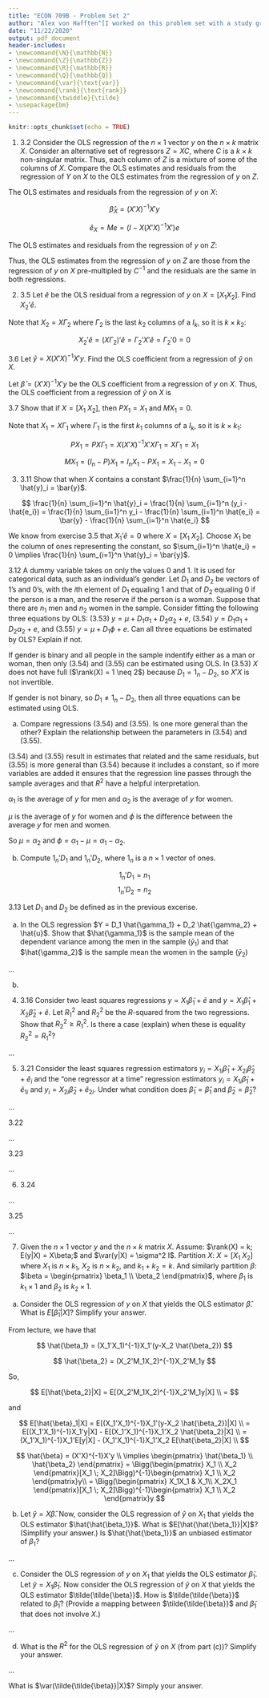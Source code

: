 ```yaml
---
title: "ECON 709B - Problem Set 2"
author: "Alex von Hafften^[I worked on this problem set with a study group of Michael Nattinger, Andrew Smith, and Ryan Mather. I also discussed problems with Emily Case, Sarah Bass, and Danny Edgel.]"
date: "11/22/2020"
output: pdf_document
header-includes:
- \newcommand{\N}{\mathbb{N}}
- \newcommand{\Z}{\mathbb{Z}}
- \newcommand{\R}{\mathbb{R}}
- \newcommand{\Q}{\mathbb{Q}}
- \newcommand{\var}{\text{var}}
- \newcommand{\rank}{\text{rank}}
- \newcommand{\twiddle}{\tilde}
- \usepackage{bm}
---
```


```r
knitr::opts_chunk$set(echo = TRUE)
```

1. 3.2\footnote{These problems come from \textit{Econometrics} by Bruce Hansen, revised on October 23, 2020.} Consider the OLS regression of the $n \times 1$ vector $y$ on the $n \times k$ matrix $X$. Consider an alternative
set of regressors $Z = XC$, where $C$ is a $k \times k$ non-singular matrix. Thus, each column of $Z$ is a mixture of some of the columns of $X$. Compare the OLS estimates and residuals from the regression of $Y$ on $X$ to the OLS estimates from the regression of $y$ on $Z$.

The OLS estimates and residuals from the regression of $y$ on $X$:

$$
\hat{\beta}_X = (X'X)^{-1}X'y
$$

$$
\hat{e}_X = M e = (I-X(X'X)^{-1}X')e
$$

The OLS estimates and residuals from the regression of $y$ on $Z$:

\begin{align*}
\hat{\beta}_Z 
&= (Z'Z)^{-1}Z'y \\
&= ((XC)'(XC))^{-1}(XC)'y \\
&= (C'X'XC)^{-1}C'X'y \\
&= C^{-1}(X'X)^{-1}(C')^{-1}C'X'y\\
&= C^{-1}(X'X)^{-1}X'y
\end{align*}

\begin{align*}
\hat{e}_Z
&= M_Z e \\
&= (I-Z(Z'Z)^{-1}Z')e \\
&= (I-(XC)((XC)'(XC))^{-1}(XC)')e \\
&= (I-(XC)(C'X'XC)^{-1}C'X')e \\
&= (I-(XC)(C^{-1})(X'X)^{-1}(C')^{-1}C'X')e \\
&= (I-X(X'X)^{-1}X')e
\end{align*}

Thus, the OLS estimates from the regression of $y$ on $Z$ are those from the regression of $y$ on $X$ pre-multipled by $C^{-1}$ and the residuals are the same in both regressions.

\pagebreak

2. 3.5 Let $\hat{e}$ be the OLS residual from a regression of $y$ on $X = [X_1 X_2]$. Find $X_2' \hat{e}$.

Note that $X_2 = X \Gamma_2$ where $\Gamma_2$ is the last $k_2$ columns of a $I_k$, so it is $k \times k_2$:

$$
X_2' \hat{e} = (X \Gamma_2)'\hat{e} = \Gamma_2'X'\hat{e} = \Gamma_2' 0 = 0
$$

3.6 Let $\hat{y} = X(X'X)^{-1}X'y$. Find the OLS coefficient from a regression of $\hat{y}$ on $X$.

Let $\hat{\beta} = (X'X)^{-1}X'y$ be the OLS coefficient from a regression of $y$ on $X$.  Thus, the OLS coefficient from a regression of $\hat{y}$ on $X$ is

\begin{align*}
\tilde{\beta} 
&= (X'X)^{-1}X'\hat{y}\\
&= (X'X)^{-1}X'X(X'X)^{-1}X'y\\
&= (X'X)^{-1}X'y\\
&= \hat{\beta}
\end{align*}

3.7 Show that if $X = [X_1 \; X_2]$, then $PX_1 = X_1$ and $M X_1 = 0$.

Note that $X_1 = X \Gamma_1$ where $\Gamma_1$ is the first $k_1$ columns of a $I_k$, so it is $k \times k_1$:

$$
PX_1 = P X \Gamma_1 = X(X'X)^{-1}X'X \Gamma_1 = X \Gamma_1 = X_1
$$

$$
M X_1 = (I_n - P) X_1 = I_nX_1 - PX_1 = X_1 - X_1 = 0
$$


3. 3.11 Show that when $X$ contains a constant $\frac{1}{n} \sum_{i=1}^n \hat{y}_i = \bar{y}$.

$$
\frac{1}{n} \sum_{i=1}^n \hat{y}_i = \frac{1}{n} \sum_{i=1}^n (y_i - \hat{e_i}) = \frac{1}{n} \sum_{i=1}^n y_i - \frac{1}{n} \sum_{i=1}^n \hat{e_i} = \bar{y} - \frac{1}{n} \sum_{i=1}^n \hat{e_i}
$$

We know from exercise 3.5 that $X_1' \hat{e} = 0$ where $X = [X_1 \; X_2]$. Choose $X_1$ be the column of ones representing the constant, so $\sum_{i=1}^n \hat{e_i} = 0 \implies \frac{1}{n} \sum_{i=1}^n \hat{y}_i = \bar{y}$.

3.12 A dummy variable takes on only the values 0 and 1.  It is used for categorical data, such as an individual's gender.  Let $D_1$ and $D_2$ be vectors of 1's and 0's, with the $i$th element of $D_1$ equaling 1 and that of $D_2$ equaling 0 if the person is a man, and the reserve if the person is a woman.  Suppose that there are $n_1$ men and $n_2$ women in the sample.  Consider fitting the following three equations by OLS: (3.53) $y = \mu + D_1 \alpha_1 + D_2 \alpha_2 + e$, (3.54) $y = D_1 \alpha_1 + D_2 \alpha_2 + e$, and (3.55) $y = \mu + D_1 \phi + e$. Can all three equations be estimated by OLS? Explain if not.

If gender is binary and all people in the sample indentify either as a man or woman, then only (3.54) and (3.55) can be estimated using OLS.  In (3.53) $X$ does not have full ($\rank(X) = 1 \neq 2$) because $D_1 = 1_n - D_2$, so $X'X$ is not invertible.

If gender is not binary, so $D_1 \neq 1_n - D_2$, then all three equations can be estimated using OLS.

(a) Compare regressions (3.54) and (3.55). Is one more general than the other? Explain the relationship between the parameters in (3.54) and (3.55).

(3.54) and (3.55) result in estimates that related and the same residuals, but (3.55) is more general than (3.54) because it includes a constant, so if more variables are added it ensures that the regression line passes through the sample averages and that $R^2$ have a helpful interpretation.

$\alpha_1$ is the average of $y$ for men and $\alpha_2$ is the average of $y$ for women.

$\mu$ is the average of $y$ for women and $\phi$ is the difference between the average $y$ for men and women.

So $\mu = \alpha_2$ and $\phi = \alpha_1 - \mu = \alpha_1 - \alpha_2$.

(b) Compute $1_n'D_1$ and $1_n'D_2$, where $1_n$ is a $n \times 1$ vector of ones.

$$
1_n'D_1 = n_1
$$
$$
1_n'D_2 = n_2
$$

3.13 Let $D_1$ and $D_2$ be defined as in the previous excerise.

(a)  In the OLS regression $Y = D_1 \hat{\gamma_1} + D_2 \hat{\gamma_2} + \hat{u}$. Show that $\hat{\gamma_1}$ is the sample mean of the dependent variance among the men in the sample ($\bar{y}_1$) and that $\hat{\gamma_2}$ is the sample mean the women in the sample ($\bar{y}_2$)

...

(b) 

4. 3.16 Consider two least squares regressions $y = X_1 \tilde{\beta}_1 + \tilde{e}$ and $y = X_1 \hat{\beta}_1 + X_2 \hat{\beta}_2 + \hat{e}$. Let $R_1^2$ and $R_2^2$ be the $R$-squared from the two regressions.  Show that $R_2^2 \ge R_1^2$.  Is there a case (explain) when these is equality $R_2^2 = R_1^2$?

...

5. 3.21 Consider the least squares regression estimators $y_i = X_{1i}\hat{\beta}_1 +  X_{2i}\hat{\beta}_2 + \hat{e}_i$ and the "one regressor at a time" regression estimators $y_i = X_{1i}\tilde{\beta}_1 + \tilde{e}_{1i}$ and $y_i = X_{2i}\tilde{\beta}_2 + \tilde{e}_{2i}$.  Under what condition does $\tilde{\beta}_1 = \hat{\beta}_1$ and $\tilde{\beta}_2 = \hat{\beta}_2$?

...

3.22 

...

3.23

...

6. 3.24

...

3.25

...

\pagebreak

7. Given the $n \times 1$ vector $y$ and the $n \times k$ matrix $X$. Assume: $\rank(X) = k; E(y|X) = X\beta;$ and $\var(y|X) = \sigma^2 I$. Partition $X$: $X = [X_1 \; X_2]$ where $X_1$ is $n \times k_1$, $X_2$ is $n \times k_2$, and $k_1 + k_2 = k$. And similarly partition $\beta$: $\beta = \begin{pmatrix} \beta_1 \\ \beta_2 \end{pmatrix}$, where $\beta_1$ is $k_1 \times 1$ and $\beta_2$ is $k_2 \times 1$.

(a) Consider the OLS regression of $y$ on $X$ that yields the OLS estimator $\hat{\beta}$. What is $E[\hat{\beta}_1|X]$? Simplify your answer.

From lecture, we have that 

$$
\hat{\beta_1} = (X_1'X_1)^{-1}X_1'(y-X_2 \hat{\beta_2})
$$

$$
\hat{\beta_2} = (X_2'M_1X_2)^{-1}X_2'M_1y
$$

So, 

$$
E[\hat{\beta_2}|X] = E[(X_2'M_1X_2)^{-1}X_2'M_1y|X] \\
= 
$$

and

$$
E[\hat{\beta}_1|X] 
= E[(X_1'X_1)^{-1}X_1'(y-X_2 \hat{\beta_2})|X] \\
= E[(X_1'X_1)^{-1}X_1'y|X] - E[(X_1'X_1)^{-1}X_1'X_2 \hat{\beta_2}|X] \\
= (X_1'X_1)^{-1}X_1'E[y|X] - (X_1'X_1)^{-1}X_1'X_2 E[\hat{\beta_2}|X] \\
$$

$$
\hat{\beta} = (X'X)^{-1}X'y \\
\implies \begin{pmatrix} \hat{\beta_1} \\ \hat{\beta_2} \end{pmatrix} = \Bigg(\begin{pmatrix} X_1 \\ X_2 \end{pmatrix}[X_1 \; X_2]\Bigg)^{-1}\begin{pmatrix} X_1 \\ X_2 \end{pmatrix}y\\
= \Bigg(\begin{pmatrix} X_1X_1 & X_1\\ X_2X_1 \end{pmatrix}[X_1 \; X_2]\Bigg)^{-1}\begin{pmatrix} X_1 \\ X_2 \end{pmatrix}y
$$

(b) Let $\hat{y} = X \hat{\beta}$. Now, consider the OLS regression of $\hat{y}$ on $X_1$ that yields the OLS estimator $\hat{\hat{\beta_1}}$. What is $E[\hat{\hat{\beta_1}}|X]$? (Simpllify your answer.) Is $\hat{\hat{\beta_1}}$ an unbiased estimator of $\beta_1$?

...

(c) Consider the OLS regression of $y$ on $X_1$ that yields the OLS estimator $\tilde{\beta}_1$.  Let $\tilde{y} = X_1\tilde{\beta}_1$. Now consider the OLS regression of $\tilde{y}$ on $X$ that yields the OLS estimator $\tilde{\tilde{\beta}}$. How is $\tilde{\tilde{\beta}}$ related to $\tilde{\beta}_1$? (Provide a mapping between $\tilde{\tilde{\beta}}$ and $\tilde{\beta}_1$ that does not involve $X$.)

...

(d) What is the $R^2$ for the OLS regression of $\tilde{y}$ on $X$ (from part (c))? Simplify your answer.

...

What is $\var(\tilde{\tilde{\beta}}|X)$? Simply your answer.